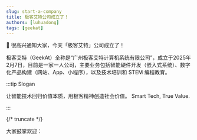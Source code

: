 ```yaml
---
slug: start-a-company
title: 极客艾特公司成立了！
authors: [luhuadong]
tags: [geekat]
---
```


👋 很高兴通知大家，今天「极客艾特」公司成立了！

极客艾特（GeekAt）全称是“广州极客艾特计算机系统有限公司”，成立于2025年2月7日，目前是一家一人公司，主要业务包括智能硬件开发（嵌入式系统）、数字化产品构建（网站、App、小程序），以及技术培训和 STEM 编程教育。


:::tip Slogan

让智能技术回归价值本质，用极客精神创造社会价值。
Smart Tech, True Value.

:::

{/* truncate */}

大家鼓掌欢迎：


<ConfettiButton />

